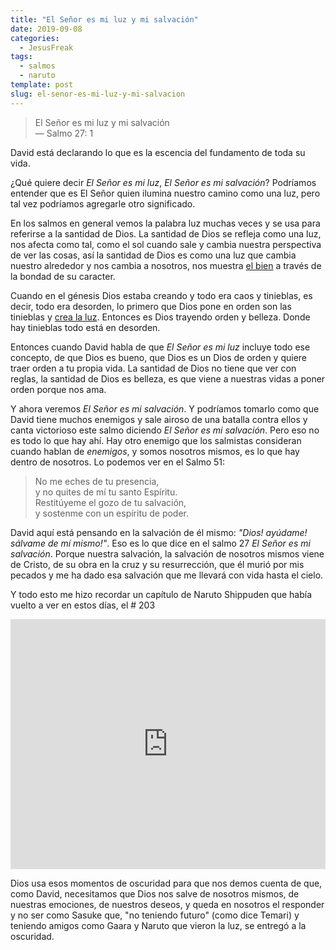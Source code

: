 ```yaml
---
title: "El Señor es mi luz y mi salvación"
date: 2019-09-08
categories:
  - JesusFreak
tags:
  - salmos
  - naruto
template: post
slug: el-senor-es-mi-luz-y-mi-salvacion
---
```


> El Señor es mi luz y mi salvación <br />
> — Salmo 27: 1

David está declarando lo que es la escencia del fundamento de toda su vida.

¿Qué quiere decir _El Señor es mi luz_, _El Señor es mi salvación_? Podríamos entender que es El Señor quien ilumina nuestro camino como una luz, pero tal vez podríamos agregarle otro significado.

En los salmos en general vemos la palabra luz muchas veces y se usa para referirse a la santidad de Dios. La santidad de Dios se refleja como una luz, nos afecta como tal, como el sol cuando sale y cambia nuestra perspectiva de ver las cosas, así la santidad de Dios es como una luz que cambia nuestro alrededor y nos cambia a nosotros, nos muestra [el bien](https://www.biblegateway.com/passage/?search=Salmos+4%3A6&version=LBLA) a través de la bondad de su caracter.

Cuando en el génesis Dios estaba creando y todo era caos y tinieblas, es decir, todo era desorden, lo primero que Dios pone en orden son las tinieblas y [crea la luz](https://www.biblegateway.com/passage/?search=G%C3%A9nesis+1%3A3&version=LBLA). Entonces es Dios trayendo orden y belleza. Donde hay tinieblas todo está en desorden.

Entonces cuando David habla de que _El Señor es mi luz_ incluye todo ese concepto, de que Dios es bueno, que Dios es un Dios de orden y quiere traer orden a tu propia vida. La santidad de Dios no tiene que ver con reglas, la santidad de Dios es belleza, es que viene a nuestras vidas a poner orden porque nos ama.

Y ahora veremos _El Señor es mi salvación_. Y podríamos tomarlo como que David tiene muchos enemigos y sale airoso de una batalla contra ellos y canta victorioso este salmo diciendo _El Señor es mi salvación_. Pero eso no es todo lo que hay ahí. Hay otro enemigo que los salmistas consideran cuando hablan de _enemigos_, y somos nosotros mismos, es lo que hay dentro de nosotros. Lo podemos ver en el Salmo 51:

> No me eches de tu presencia,<br />
> y no quites de mí tu santo Espíritu.<br />
> Restitúyeme el gozo de tu salvación,<br />
> y sostenme con un espíritu de poder.

David aquí está pensando en la salvación de él mismo: _"Dios! ayúdame! sálvame de mí mismo!"_. Eso es lo que dice en el salmo 27 _El Señor es mi salvación_. Porque nuestra salvación, la salvación de nosotros mismos viene de Cristo, de su obra en la cruz y su resurrección, que él murió por mis pecados y me ha dado esa salvación que me llevará con vida hasta el cielo.

Y todo esto me hizo recordar un capítulo de Naruto Shippuden que había vuelto a ver en estos días, el # 203

<iframe
  width="100%"
  height="400"
  src="https://www.youtube.com/embed/a6NhTN6It34?end=114"
  frameborder="0"
  allow="accelerometer; autoplay; encrypted-media; gyroscope; picture-in-picture"
  allowfullscreen
></iframe>

Dios usa esos momentos de oscuridad para que nos demos cuenta de que, como David, necesitamos que Dios nos salve de nosotros mismos, de nuestras emociones, de nuestros deseos, y queda en nosotros el responder y no ser como Sasuke que, "no teniendo futuro" (como dice Temari) y teniendo amigos como Gaara y Naruto que vieron la luz, se entregó a la oscuridad.
